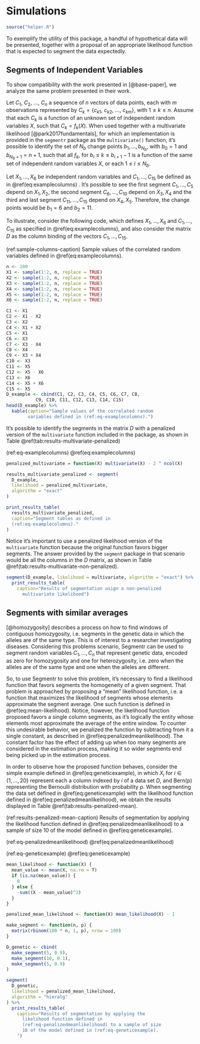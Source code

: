 # Simulations

```r
source("helper.R")
```

To exemplify the utility of this package, a handful of hypothetical
data will be presented, together with a proposal of an appropriate likelihood
function that is expected to segment the data expectedly.

## Segments of Independent Variables

To show compatibility with the work presented in [@base-paper], we analyze the
same problem presented in their work.

Let $C_1$, $C_2$, ..., $C_n$ a sequence of $n$ vectors of data points, each with $m$
observations represented by $C_k = \{c_{k1},\ c_{k2},\ ...,\ c_{km}\}$, with
$1 \le k \le n$. Assume that each $C_k$ is a function of an unknown set of independent
random variables $X$, such that $C_k = f_k(X)$. When used together with a multivariate
likelihood [@park2017fundamentals], for which an implementation is provided in
the `segmentr` package as the `multivariate()` function, it's possible to identify
the set of $N_b$ change points
$b_1, ..., b_{N_b}$, with $b_0 = 1$ and $b_{N_b + 1} = n + 1$, such that all $f_k$, for
$b_i \le k \le b_{i+1}-1$ is a function of the same set of independent random variables $X$,
or each $1 \le i \le N_b$.

Let $X_1, ..., X_6$ be independent random variables and $C_1, ..., C_{15}$ be
defined as in \@ref(eq:examplecolumns) . It's possible to see the first segment $C_1, ..., C_5$
depend on $X_1, X_2$, the second segment $C_6, ..., C_{10}$ depend on $X_3, X_4$ and the third
and last segment $C_{11}, ..., C_{15}$ depend on $X_4, X_5$. Therefore, the change points would
be $b_1 = 6$ and $b_2 = 11$.

\begin{equation}
\begin{aligned}
C_1 & = X_1 \\
C_2 & = X_1 - X_2 \\
C_3 & = X_2 \\
C_4 & = X_1 + X_2 \\
C_5 & = X_1 \\
C_6 & = X_3 \\
C_7 & = X_3 - X_4 \\
C_8 & = X_4 \\
C_9 & = X_3 + X_4 \\
C_{10} & = X_3 \\
C_{11} & = X_5 \\
C_{12} & = X_5 - X_6 \\
C_{13} & = X_6 \\
C_{14} & = X_5 + X_6 \\
C_{15} & = X_5
\end{aligned}
(\#eq:examplecolumns)
\end{equation}

To illustrate, consider the following code, which defines $X_1, ..., X_6$ and
$C_1, ..., C_{15}$ as specified in \@ref(eq:examplecolumns), and also consider
the matrix $D$ as the column binding of the vectors $C_1, ..., C_{15}$.

(ref:sample-columns-caption) Sample values of the correlated random variables
defined in \@ref(eq:examplecolumns).

```r
n <- 100
X1 <- sample(1:2, n, replace = TRUE)
X2 <- sample(1:2, n, replace = TRUE)
X3 <- sample(1:2, n, replace = TRUE)
X4 <- sample(1:2, n, replace = TRUE)
X5 <- sample(1:2, n, replace = TRUE)
X6 <- sample(1:2, n, replace = TRUE)

C1 <- X1
C2 <- X1 - X2
C3 <- X2
C4 <- X1 + X2
C5 <- X1
C6 <- X3
C7 <- X3 - X4
C8 <- X4
C9 <- X3 + X4
C10 <- X3
C11 <- X5
C12 <- X5 - X6
C13 <- X6
C14 <- X5 + X6
C15 <- X5
D_example <- cbind(C1, C2, C3, C4, C5, C6, C7, C8,
           C9, C10, C11, C12, C13, C14, C15)
head(D_example) %>%
  kable(caption="Sample values of the correlated random
        variables defined in (ref:eq-examplecolumns).")
```

It's possible to identify the segments in the matrix $D$ with a penalized version of the
`multivariate` function included in the package, as shown in Table \@ref(tab:results-multivariate-penalized)


(ref:eq-examplecolumns) \@ref(eq:examplecolumns)

```r
penalized_multivariate = function(X) multivariate(X) - 2 ^ ncol(X)

results_multivariate_penalized <- segment(
  D_example,
  likelihood = penalized_multivariate,
  algorithm = "exact"
)

print_results_table(
  results_multivariate_penalized,
  caption="Segment tables as defined in
  (ref:eq-examplecolumns)."
)
```

Notice it's important to use a penalized likelihood version of the
`multivariate` function because the original function favors bigger segments.
The answer provided by the `segment` package in that scenario would be
all the columns in the $D$ matrix, as shown in Table
\@ref(tab:results-multivariate-non-penalized).

```r
segment(D_example, likelihood = multivariate, algorithm = "exact") %>%
  print_results_table(
    caption="Results of segmentation usign a non-penalized
      multivariate likelihood")
```

## Segments with similar averages

[@homozygosity] describes a process on how to find windows of contiguous
homozygosity, i.e. segments in the genetic data in which the alleles are of the
same type. This is of interest to a researcher investigating diseases.
Considering this problems scenario, Segmentr can be used to segment random
variables $C_1, ..., C_n$ that represent genetic data, encoded as zero for
homozygosity and one for heterozygosity, i.e. zero when the alleles are of the
same type and one when the alleles are different.

So, to use Segmentr to solve this problem, it's necessary
to find a likelihood function that favors segments the homogeneity
of a given segment. That problem is approached by proposing a
"mean" likelihood function, i.e. a function that maximizes the
likelihood of segments whose elements approximate the segment
average. One such function is defined in
\@ref(eq:mean-likelihood). Notice, however, the likelihood
function proposed favors a single column segments, as it's logically
the entity whose elements most approximate the average of the
entire window. To counter this undesirable behavior, we
penalized the function by subtracting from it a single constant,
as described in \@ref(eq:penalizedmeanlikelihood). The constant
factor has the effect of adding up when too many segments are
considered in the estimation process, making it so wider segments
end being picked up in the estimation process.

In order to observe how the proposed function behaves, consider the simple
example defined in \@ref(eq:geneticexample), in which $X_i$ for $i \in \{1,
\dots, 20\}$ represent each a column indexed by $i$ of a data set $D$, and
$\text{Bern(p)}$ representing the Bernoulli distribution with probability $p$.
When segmenting the data set defined in \@ref(eq:geneticexample) with the
likelihood function defined in \@ref(eq:penalizedmeanlikelihood), we obtain the
results displayed in Table \@ref(tab:results-penalized-mean).

\begin{equation}
L_{\mu}(X)=-\sum_i(x_i-E[X])^2 \;\bigg|\; x_i \in X
(\#eq:mean-likelihood)
\end{equation}

\begin{equation}
P_{L_{\mu}}(X)=L_{\mu}(X)-1
(\#eq:penalizedmeanlikelihood)
\end{equation}

\begin{equation}
\begin{aligned}
X_{1} & \sim \text{Bern}(0.9) \\
X_{2} & \sim \text{Bern}(0.9) \\
X_{3} & \sim \text{Bern}(0.9) \\
X_{4} & \sim \text{Bern}(0.9) \\
X_{5} & \sim \text{Bern}(0.9) \\
X_{6} & \sim \text{Bern}(0.1) \\
X_{7} & \sim \text{Bern}(0.1) \\
X_{8} & \sim \text{Bern}(0.1) \\
X_{9} & \sim \text{Bern}(0.1) \\
X_{10} & \sim \text{Bern}(0.1) \\
X_{11} & \sim \text{Bern}(0.1) \\
X_{12} & \sim \text{Bern}(0.1) \\
X_{13} & \sim \text{Bern}(0.1) \\
X_{14} & \sim \text{Bern}(0.1) \\
X_{15} & \sim \text{Bern}(0.1) \\
X_{16} & \sim \text{Bern}(0.9) \\
X_{17} & \sim \text{Bern}(0.9) \\
X_{18} & \sim \text{Bern}(0.9) \\
X_{19} & \sim \text{Bern}(0.9) \\
X_{20} & \sim \text{Bern}(0.9)
\end{aligned}
(\#eq:geneticexample)
\end{equation}

(ref:results-penalized-mean-caption) Results of segmentation by applying the likelihood function defined in \@ref(eq:penalizedmeanlikelihood) to a sample of size 10 of the model defined in \@ref(eq:geneticexample).

(ref:eq-penalizedmeanlikelihood) \@ref(eq:penalizedmeanlikelihood)

(ref:eq-geneticexample) \@ref(eq:geneticexample)

```r
mean_likelihood <- function(X) {
  mean_value <- mean(X, na.rm = T)
  if (is.na(mean_value)) {
    0
  } else {
    -sum((X - mean_value)^2)
  }
}

penalized_mean_likelihood <- function(X) mean_likelihood(X) - 1

make_segment <- function(n, p) {
  matrix(rbinom(100 * n, 1, p), nrow = 100)
}

D_genetic <- cbind(
  make_segment(5, 0.9),
  make_segment(10, 0.1),
  make_segment(5, 0.9)
)

segment(
  D_genetic,
  likelihood = penalized_mean_likelihood,
  algorithm = "hieralg"
) %>%
  print_results_table(
    caption="Results of segmentation by applying the
      likelihood function defined in
      (ref:eq-penalizedmeanlikelihood) to a sample of size
      10 of the model defined in (ref:eq-geneticexample).
    ")
```
